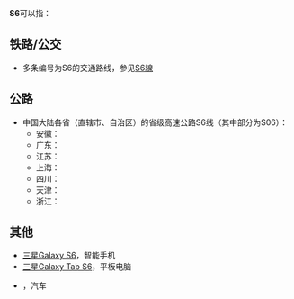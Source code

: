 {{DisambigNav|S|6}}
'''S6'''可以指：

== 铁路/公交 ==
* 多条编号为S6的交通路线，参见[[S6線|S6線]]

== 公路 ==
*中国大陆各省（直辖市、自治区）的省级高速公路S6线（其中部分为S06）：
**安徽：{{China Expwy Name|S06|P=Anhui}}
**广东：{{China Expwy Name|S6|P=Guangdong}}
**江苏：{{China Expwy Name|S6|P=Jiangsu}}
**上海：{{China Expwy Name|S6|P=Shanghai}}
**四川：{{China Expwy Name|S6|P=Sichuan}}
**天津：{{China Expwy Name|S6|P=Tianjin}}
**浙江：{{China Expwy Name|S6|P=Zhejiang}}

== 其他 ==
* [[三星Galaxy_S6|三星Galaxy S6]]，智能手机
* [[三星Galaxy_Tab_S6|三星Galaxy Tab S6]]，平板电脑
* {{tsl|en|Audi S6|奥迪S6}}，汽车

{{Disambig}}